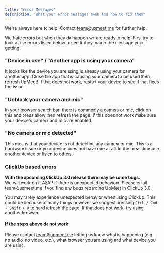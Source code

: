 ```yaml
---
title: "Error Messages"
description: "What your error messages mean and how to fix them"
---
```


<Info>We're always here to help! Contact team@upmeet.me for further help.</Info>

We hate errors but when they do happen we are ready to help! First try to look
at the errors listed below to see if they match the message your getting.

### "Device in use" / "Another app is using your camera"

It looks like the device you are using is already using your camera for another
app. Close the app that is causing your camera to be used then refresh UpMeet!
If that does not work, restart your device to see if that fixes the issue.

### "Unblock your camera and mic"

In your browser search bar, there is commonly a camera or mic, click on this and
press allow then refresh the page. If this does not work make sure your device's
camera and mic are enabled.

### "No camera or mic detected"

This means that your device is not detecting any camera or mic. This is a
hardware issue or your device does not have one at all. In the meantime use
another device or listen to others.

### ClickUp based errors
<Warning>**With the upcoming ClickUp 3.0 release there may be some bugs.**<br/> We will work on it ASAP if there is unexpected behaviour. Please email team@upmeet.me if you find any bugs regarding UpMeet in ClickUp 3.0.</Warning>

You may rarely experience unexpected behavior when using ClickUp. This could be because of many things however we suggest pressing ```Ctrl / Cmd + Shift + R``` to hard refresh the page. If that does not work, try using another browser.

#### If the steps above do not work
Please contact team@upmeet.me letting us know what is happening (e.g. no audio, no video, etc.), what browser you are using and what device you are using.